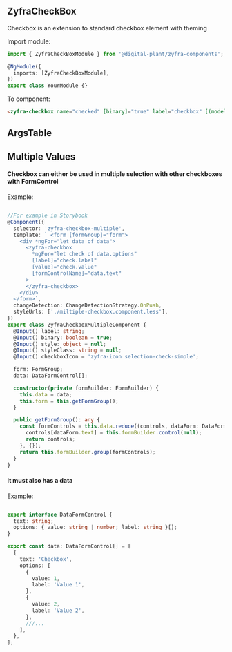 
## ZyfraCheckBox

<Subtitle>Checkbox is an extension to standard checkbox element with theming</Subtitle>

Import module:

```typescript
import { ZyfraCheckBoxModule } from '@digital-plant/zyfra-components';

@NgModule({
  imports: [ZyfraCheckBoxModule],
})
export class YourModule {}
```

To component:

```html
<zyfra-checkbox name="checked" [binary]="true" label="checkbox" [(model)]="model"> ></zyfra-checkbox>
```

## ArgsTable

<ArgsTable of={ZyfraCheckboxComponent} />


## Multiple Values

#### Checkbox can either be used in multiple selection with other checkboxes with FormControl

Example:
```ts

//For example in Storybook
@Component({
  selector: 'zyfra-checkbox-multiple',
  template: ` <form [formGroup]="form">
    <div *ngFor="let data of data">
      <zyfra-checkbox
        *ngFor="let check of data.options"
        [label]="check.label"
        [value]="check.value"
        [formControlName]="data.text"
      >
      </zyfra-checkbox>
    </div>
  </form>`,
  changeDetection: ChangeDetectionStrategy.OnPush,
  styleUrls: ['./miltiple-checkbox.component.less'],
})
export class ZyfraCheckboxMultipleComponent {
  @Input() label: string;
  @Input() binary: boolean = true;
  @Input() style: object = null;
  @Input() styleClass: string = null;
  @Input() checkboxIcon = 'zyfra-icon selection-check-simple';

  form: FormGroup;
  data: DataFormControl[];

  constructor(private formBuilder: FormBuilder) {
    this.data = data;
    this.form = this.getFormGroup();
  }

  public getFormGroup(): any {
    const formControls = this.data.reduce((controls, dataForm: DataFormControl): any => {
      controls[dataForm.text] = this.formBuilder.control(null);
      return controls;
    }, {});
    return this.formBuilder.group(formControls);
  }
}
```

#### It must also has a data

Example:
```ts

export interface DataFormControl {
  text: string;
  options: { value: string | number; label: string }[];
}

export const data: DataFormControl[] = [
  {
    text: 'Checkbox',
    options: [
      {
        value: 1,
        label: 'Value 1',
      },
      {
        value: 2,
        label: 'Value 2',
      },
      ///...
    ],
  },
];

```


